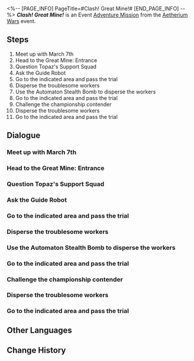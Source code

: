 <%-- [PAGE_INFO]
PageTitle=#Clash! Great Mine!#
[END_PAGE_INFO] --%>
{{Stub|Dialogue.}}
{{Mission Infobox
|id            = 8014105
|title         = 
|image         = {{subst:void|<!--$UPLOAD:<<SpriteOutput/Chronicle/8014105_f.png>-<Mission Clash! Great Mine! Stelle.png>-<Fate's Atlas Images>>-->}}{{subst:void|<!--$UPLOAD:<<SpriteOutput/Chronicle/8014105_m.png>-<Mission Clash! Great Mine! Caelus.png>-<Fate's Atlas Images>>-->}}
<gallery>
Mission Clash! Great Mine! Stelle.png|Stelle
Mission Clash! Great Mine! Caelus.png|Caelus
</gallery>
|type          = Adventure
|event_name    = Aetherium Wars
|chapter       = Interastral Tournament Festival
|requirements  = [[Adventure Mission]] ''[[Battle of Wits! Herta Space Station!]]'' completed
|summary       = To qualify for the championship, you must complete all the Victory Zone trials.<br />You have cleared the Victory Zone in the Great Mine and obtained the Mastery Mark from Giovanni.
|characters    = (Warp Trotter/Trotter/Bubbles/Puffball/Ivory Menace/Chunky Chops/Turbo Trotter/Trotterlord); Giovanni; Guide; Harsh IPC Worker; March 7th; Topaz; Topaz's Support Squad; Topaz's Support Squad Member; Trailblazer; Vicious IPC Worker
|startLocation = [[Jarilo-VI]] - [[Administrative District]]
|world         = Jarilo-VI
|area          = Administrative District
|prev          = Battle of Wits! Herta Space Station!
|next          = Final Showdown! Intergalactic Celebration!
|rewards       = Trailblaze EXP*200; Stellar Jade*40; Traveler's Guide*6; Lost Crystal*4; Credit*40,000
}}
'''''Clash! Great Mine!''''' is an Event [[Adventure Mission]] from the [[Aetherium Wars]] event.

==Steps==
# Meet up with March 7th
# Head to the Great Mine: Entrance
# Question Topaz's Support Squad
# Ask the Guide Robot
# Go to the indicated area and pass the trial
# Disperse the troublesome workers
# Use the Automaton Stealth Bomb to disperse the workers
# Go to the indicated area and pass the trial
# Challenge the championship contender
# Disperse the troublesome workers
# Go to the indicated area and pass the trial

<!--
==Gameplay Notes==

--><!--
==Trial Character==

-->
==Dialogue==
{{Stub Dialogue}}

===Meet up with March 7th{{subst:void|<!--801410501-->}}===
{{Mission Description|type=adventure|location=Administrative District|Right now, you hold three Mastery Marks and are one away from earning the right to make your bid for championship.<br />The path toward becoming a champion unfurls like a red carpet beneath your feet, so embark on the last step before the time of your great ascent arrives.}}
{{Dialogue Start}}
:{{tx}}
{{Dialogue End}}

===Head to the Great Mine: Entrance{{subst:void|<!--801410502-->}}===
{{Mission Description|type=adventure|location=Boulder Town|update|The path toward becoming a champion unfurls like a red carpet beneath your feet.<br />The final Mastery Mark is in the hands of a certain someone in the Great Mine. Find and defeat him and sweep aside all impediments preventing you from starting your match!}}
{{Dialogue Start}}
:{{tx}}
{{Dialogue End}}

===Question Topaz's Support Squad{{subst:void|<!--801410504-->}}===
{{Mission Description|type=adventure|location=Victory Zone: Great Mine|update|Topaz's Support Squad just don't know when to give up. They're more unyielding than actual boulders.<br />But before you stomp them into the earth again, maybe it's wise to get a few things cleared up first.}}
{{Dialogue Start}}
:{{tx}}
{{Dialogue End}}

===Ask the Guide Robot{{subst:void|<!--801410505-->}}===
{{Mission Description|type=adventure|location=Victory Zone: Great Mine|update|You must complete the corresponding trials first if you wish to challenge the championship contenders of the Victory Zone.<br />What will the rules for the Great Mine's trial be? This time, there doesn't seem to be anyone to actively explain anything.}}
{{Dialogue Start}}
:{{tx}}
{{Dialogue End}}

===Go to the indicated area and pass the trial{{subst:void|<!--801410506-->}}===
{{Mission Description|type=adventure|location=Victory Zone: Great Mine|update|You must complete the corresponding trials first if you wish to challenge the championship contenders of the Victory Zone.<br />The trial at the Great Mine involves blowing up Topaz's Support Squad with robots, though as the explosions are rooted in special effects, no one actually risks getting hurt. Still, blowing things up is a form of art, right?}}
{{Dialogue Start}}
:{{tx}}
{{Dialogue End}}

===Disperse the troublesome workers{{subst:void|<!--801410508-->}}===
{{Mission Description|type=adventure|location=Victory Zone: Great Mine|update|The trial of the Great Mine involves blowing up Topaz's Support Squad with robots, though as the explosions are rooted in special effects, no one actually risks getting hurt. Still, blowing things up is a form of art, right?<br />Suppose you best incorporate your unfortunate adversaries into this artistic expression.}}
{{Dialogue Start}}
:{{tx}}
{{Dialogue End}}

===Use the Automaton Stealth Bomb to disperse the workers{{subst:void|<!--801410517-->}}===
{{Mission Description|type=adventure|location=Victory Zone: Great Mine|update|The trial of the Great Mine involves blowing up Topaz's Support Squad with robots, though as the explosions are rooted in special effects, no one actually risks getting hurt. Still, blowing things up is an art form, right?<br />Sometimes, art requires a bit more thinking, and explosions themselves might need some minor variations.}}
{{Dialogue Start}}
:{{tx}}
{{Dialogue End}}

===Go to the indicated area and pass the trial{{subst:void|<!--801410518-->}}===
{{Mission Description|type=adventure|location=Victory Zone: Great Mine|update|The trial of the Great Mine involves blowing up Topaz's Support Squad with robots, though as the explosions are rooted in special effects, no one actually risks getting hurt. Still, blowing things up is a form of art, right?<br />Suppose you best incorporate your unfortunate adversaries into this artistic expression.}}
{{Dialogue Start}}
:{{tx}}
{{Dialogue End}}

===Challenge the championship contender{{subst:void|<!--801410519-->}}===
{{Mission Description|type=adventure|location=Victory Zone: Great Mine|update|You have completed all the trials, but the championship contender still hasn't revealed themselves. Just who is your mysterious adversary?<br />Whatever the case, you already have the right to issue your challenge. They can't continue to wear their mask when you fight, can they?}}
{{Dialogue Start}}
:{{tx}}
{{Dialogue End}}

===Disperse the troublesome workers{{subst:void|<!--801410511-->}}===
{{Mission Description|type=adventure|location=Victory Zone: Great Mine|update|The trial of the Great Mine involves blowing up Topaz's Support Squad with robots, though as the explosions are rooted in special effects, no one actually risks getting hurt. Still, blowing things up is a form of art, right?<br />Suppose you best incorporate your unfortunate adversaries into this artistic expression.}}
{{Dialogue Start}}
:{{tx}}
{{Dialogue End}}

===Go to the indicated area and pass the trial{{subst:void|<!--801410512-->}}===
{{Dialogue Start}}
:{{tx}}
{{Dialogue End}}

==Other Languages==
{{Other Languages
|en   = Clash! Great Mine!
|zhs  = 激战！大矿区
|zht  = 激戰！大礦區
|ja   = 激戦！大鉱区
|ko   = 격전! 큰 광산구역
|es   = ¡Combate encarnizado en la mina principal!
|fr   = Grabuge à la Grande mine&nbsp;!
|ru   = Ожесточённый бой! Большая шахта!
|th   = การต่อสู้อันดุเดือดในเหมืองใหญ่
|vi   = Kịch Chiến! Khu Mỏ Khổng Lồ
|de   = Intensiver Kampf, Große Mine!
|id   = Pertarungan Sengit, Great Mine!
|pt   = Confronto! Grande Mina!
}}

==Change History==
{{Change History|1.4}}
